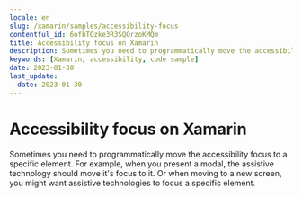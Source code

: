 ```yaml
---
locale: en
slug: /xamarin/samples/accessibility-focus
contentful_id: 6ofbTOzke3R3SQQrzoKMQm
title: Accessibility focus on Xamarin
description: Sometimes you need to programmatically move the accessibility focus to a specific element.
keywords: [Xamarin, accessibility, code sample]
date: 2023-01-30
last_update:
  date: 2023-01-30
---
```


# Accessibility focus on Xamarin

Sometimes you need to programmatically move the accessibility focus to a specific element. For example, when you present a modal, the assistive technology should move it's focus to it. Or when moving to a new screen, you might want assistive technologies to focus a specific element.

<CodeSample id="accessibility-focus" framework="xamarin" locale="en"/>
